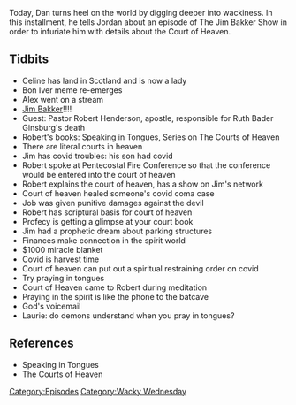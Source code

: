 {{DEFAULTSORT:
    #_EPISODE_0596:Possibly Too Much Wacky
}}{{Episode
    | title           = Possibly Too Much Wacky
    | caption         = Listen to this episode on [https://knowledgefight.libsyn.com/596-possibly-too-wacky Libsyn] [https://open.spotify.com/episode/2MjWltSC3Cp7uQrOgdLYOb Spotify], Read the [[Transcript/596: Possibly Too Much Wacky|Unofficial Transcript]], View discussion on [https://reddit.com/pojq01 Reddit]
    | episodeNumber   = 596
    | length          = 01:13:34
    | airDate         = September 15, 2021
    | episodeType     = [[:Category:Wacky Wednesday|Wacky Wednesday]]
    | appearance      = [[Jim Bakker]], [[Robert Henderson]], [[Laurie Bakker]]
    | previousEpisode = [[595: Boulder Missiles and Gettysburg Nukes]]
    | nextEpisode     = [[597: September 14, 2021]]
}}

{{Stub}}

Today, Dan turns heel on the world by digging deeper into wackiness. In this installment, he tells Jordan about an episode of The Jim Bakker Show in order to infuriate him with details about the Court of Heaven.

==Tidbits==

*Celine has land in Scotland and is now a lady
*Bon Iver meme re-emerges
*Alex went on a stream
*[[Jim Bakker]]!!!!
*Guest: Pastor Robert Henderson, apostle, responsible for Ruth Bader Ginsburg's death
*Robert's books: Speaking in Tongues, Series on The Courts of Heaven
*There are literal courts in heaven
*Jim has covid troubles: his son had covid
*Robert spoke at Pentecostal Fire Conference so that the conference would be entered into the court of heaven
*Robert explains the court of heaven, has a show on Jim's network
*Court of heaven healed someone's covid coma case
*Job was given punitive damages against the devil
*Robert has scriptural basis for court of heaven
*Profecy is getting a glimpse at your court book
*Jim had a prophetic dream about parking structures
*Finances make connection in the spirit world
*$1000 miracle blanket
*Covid is harvest time
*Court of heaven can put out a spiritual restraining order on covid
*Try praying in tongues
*Court of Heaven came to Robert during meditation
*Praying in the spirit is like the phone to the batcave
*God's voicemail
*Laurie: do demons understand when you pray in tongues?

==References==

*Speaking in Tongues
*The Courts of Heaven

[[Category:Episodes]]
[[Category:Wacky Wednesday]]
